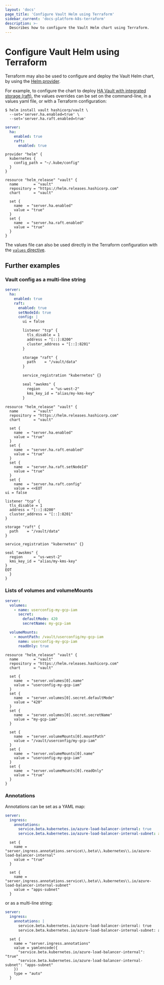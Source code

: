 ```yaml
---
layout: 'docs'
page_title: 'Configure Vault Helm using Terraform'
sidebar_current: 'docs-platform-k8s-terraform'
description: >-
  Describes how to configure the Vault Helm chart using Terraform.
---
```


# Configure Vault Helm using Terraform

Terraform may also be used to configure and deploy the Vault Helm chart, by using the [Helm provider](https://registry.terraform.io/providers/hashicorp/helm/latest/docs).

For example, to configure the chart to deploy [HA Vault with integrated storage (raft)](/vault/docs/platform/k8s/helm/examples/ha-with-raft), the values overrides can be set on the command-line, in a values yaml file, or with a Terraform configuration:

<CodeTabs>
<CodeBlockConfig>

```shell-session
$ helm install vault hashicorp/vault \
  --set='server.ha.enabled=true' \
  --set='server.ha.raft.enabled=true'
```

</CodeBlockConfig>

<CodeBlockConfig>

```yaml
server:
  ha:
    enabled: true
    raft:
      enabled: true
```

</CodeBlockConfig>

<CodeBlockConfig>

```hcl
provider "helm" {
  kubernetes {
    config_path = "~/.kube/config"
  }
}

resource "helm_release" "vault" {
  name       = "vault"
  repository = "https://helm.releases.hashicorp.com"
  chart      = "vault"

  set {
    name  = "server.ha.enabled"
    value = "true"
  }
  set {
    name  = "server.ha.raft.enabled"
    value = "true"
  }
}
```

</CodeBlockConfig>
</CodeTabs>

The values file can also be used directly in the Terraform configuration with the [`values` directive](https://registry.terraform.io/providers/hashicorp/helm/latest/docs/resources/release#values#values).

## Further examples

### Vault config as a multi-line string

<CodeTabs>
<CodeBlockConfig>

```yaml
server:
  ha:
    enabled: true
    raft:
      enabled: true
      setNodeId: true
      config: |
        ui = false

        listener "tcp" {
          tls_disable = 1
          address = "[::]:8200"
          cluster_address = "[::]:8201"
        }

        storage "raft" {
          path    = "/vault/data"
        }

        service_registration "kubernetes" {}

        seal "awskms" {
          region     = "us-west-2"
          kms_key_id = "alias/my-kms-key"
        }
```

</CodeBlockConfig>
<CodeBlockConfig>

```hcl
resource "helm_release" "vault" {
  name       = "vault"
  repository = "https://helm.releases.hashicorp.com"
  chart      = "vault"

  set {
    name  = "server.ha.enabled"
    value = "true"
  }
  set {
    name  = "server.ha.raft.enabled"
    value = "true"
  }
  set {
    name  = "server.ha.raft.setNodeId"
    value = "true"
  }
  set {
    name  = "server.ha.raft.config"
    value = <<EOT
ui = false

listener "tcp" {
  tls_disable = 1
  address = "[::]:8200"
  cluster_address = "[::]:8201"
}

storage "raft" {
  path    = "/vault/data"
}

service_registration "kubernetes" {}

seal "awskms" {
  region     = "us-west-2"
  kms_key_id = "alias/my-kms-key"
}
EOT
  }
}
```

</CodeBlockConfig>
</CodeTabs>

### Lists of volumes and volumeMounts

<CodeTabs>
<CodeBlockConfig>

```yaml
server:
  volumes:
    - name: userconfig-my-gcp-iam
      secret:
        defaultMode: 420
        secretName: my-gcp-iam

  volumeMounts:
    - mountPath: /vault/userconfig/my-gcp-iam
      name: userconfig-my-gcp-iam
      readOnly: true
```

</CodeBlockConfig>

<CodeBlockConfig>

```hcl
resource "helm_release" "vault" {
  name       = "vault"
  repository = "https://helm.releases.hashicorp.com"
  chart      = "vault"

  set {
    name  = "server.volumes[0].name"
    value = "userconfig-my-gcp-iam"
  }
  set {
    name  = "server.volumes[0].secret.defaultMode"
    value = "420"
  }
  set {
    name  = "server.volumes[0].secret.secretName"
    value = "my-gcp-iam"
  }

  set {
    name  = "server.volumeMounts[0].mountPath"
    value = "/vault/userconfig/my-gcp-iam"
  }
  set {
    name  = "server.volumeMounts[0].name"
    value = "userconfig-my-gcp-iam"
  }
  set {
    name  = "server.volumeMounts[0].readOnly"
    value = "true"
  }
}
```

</CodeBlockConfig>
</CodeTabs>

### Annotations

Annotations can be set as a YAML map:

<CodeTabs>

<CodeBlockConfig>

```yaml
server:
  ingress:
    annotations:
      service.beta.kubernetes.io/azure-load-balancer-internal: true
      service.beta.kubernetes.io/azure-load-balancer-internal-subnet: apps-subnet
```
</CodeBlockConfig>

<CodeBlockConfig>

```hcl
  set {
    name = "server.ingress.annotations.service\\.beta\\.kubernetes\\.io/azure-load-balancer-internal"
    value = "true"
  }

  set {
    name = "server.ingress.annotations.service\\.beta\\.kubernetes\\.io/azure-load-balancer-internal-subnet"
    value = "apps-subnet"
  }
```

</CodeBlockConfig>
</CodeTabs>

or as a multi-line string:

<CodeTabs>
<CodeBlockConfig>

```yaml
server:
  ingress:
    annotations: |
      service.beta.kubernetes.io/azure-load-balancer-internal: true
      service.beta.kubernetes.io/azure-load-balancer-internal-subnet: apps-subnet
```

</CodeBlockConfig>
<CodeBlockConfig>

```hcl
  set {
    name = "server.ingress.annotations"
    value = yamlencode({
      "service.beta.kubernetes.io/azure-load-balancer-internal": "true"
      "service.beta.kubernetes.io/azure-load-balancer-internal-subnet": "apps-subnet"
    })
    type = "auto"
  }
```

</CodeBlockConfig>
</CodeTabs>
